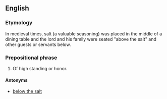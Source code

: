 ==English==

===Etymology===
In medieval times, salt (a valuable seasoning) was placed in the middle of a dining table and the lord and his family were seated "above the salt" and other guests or servants below.

===Prepositional phrase===
{{en-PP|[[above]] [[the]] [[salt]]}}

# {{context|idiomatic|lang=en}} Of high standing or honor.

====Antonyms====
* [[below the salt]]